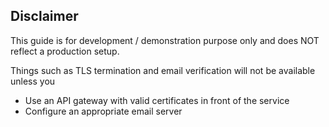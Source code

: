 ## Disclaimer

This guide is for development / demonstration purpose only and does NOT reflect
a production setup.

Things such as TLS termination and email verification will not be available
unless you

- Use an API gateway with valid certificates in front of the service
- Configure an appropriate email server
